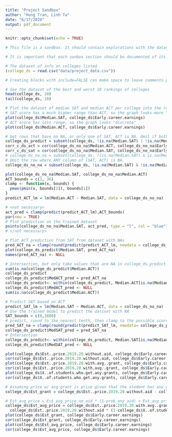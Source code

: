 ```yaml
---
title: "Project Sandbox"
author: "Hung Tran, Linh Ta"
date: "6/17/2020"
output: pdf_document
---
```


```r
knitr::opts_chunk$set(echo = TRUE)

# This file is a sandbox. It should contain explorations with the dataset, along with useful comments for each exploration.

# It is important that each sanbox section should be documented of its purpose and methods, and should not spam the whole document (use filter, head, tail, etc.).

# The dataset of info on colleges listed
(college_ds = read.csv("data/project_data.csv"))

# Creating blocks with include=FALSE can make space to leave comments per section, like this one.
```

```r
# See the dataset of the best and worst 10 rankings of colleges
head(college_ds, 10)
tail(college_ds, 10)

# Plot the dataset of median SAT and median ACT per college into the reported early career earnings in that college.
# SAT score has a much higher range than ACT, so the graph looks more "continuous"
plot(college_ds$Median.SAT, college_ds$Early.career.earnings)
# ACT score has less range, so the graph looks "discrete"
plot(college_ds$Median.ACT, college_ds$Early.career.earnings)
```

```r
# Get rows that have no NA, or only one of SAT, ACT is NA. Omit if both is NA.
college_ds_predict = subset(college_ds, !is.na(Median.SAT) | !is.na(Median.ACT))
corr_c_ds_act = cor(college_ds_no_na$Median.ACT, college_ds_no_na$Early.career.earnings)
corr_c_ds_sat = cor(college_ds_no_na$Median.SAT, college_ds_no_na$Early.career.earnings)
# college_ds_no_na = subset(college_ds, !(is.na(Median.SAT) & is.na(Median.ACT)))
# Omit the row where ANY column of (SAT, ACT) is NA.
college_ds_no_na = subset(college_ds, !is.na(Median.SAT) & !is.na(Median.ACT))
```

```r
plot(college_ds_no_na$Median.SAT, college_ds_no_na$Median.ACT)
ACT_bounds = c(1, 36)
clamp <- function(x, bounds) {
  pmax(pmin(x, bounds[2]), bounds[1])
}
predict_ACT_lm = lm(Median.ACT ~ Median.SAT, data = college_ds_no_na)

# <not necessary>
act_pred = clamp(predict(predict_ACT_lm),ACT_bounds)
par(new = TRUE)
# Plot prediction on the trained dataset
points(college_ds_no_na$Median.SAT, act_pred, type = "l", col = "blue")
# </not necessary>
```

```r
# Plot ACT prediction from SAT from dataset with NAs
pred_ACT_na = clamp(round(predict(predict_ACT_lm, newdata = college_ds_predict)), ACT_bounds)
plot(college_ds_predict$Median.SAT, pred_ACT_na)
names(pred_ACT_na) <- NULL

# Intersection, but only take values that are NA in college_ds_predict
sum(is.na(college_ds_predict$Median.ACT))
college_ds_predict
college_ds_predict$MedACT_pred = pred_ACT_na
college_ds_predict<- within(college_ds_predict, Median.ACT[is.na(Median.ACT)] <- MedACT_pred[is.na(Median.ACT)])
college_ds_predict$MedACT_pred <- NULL
sum(is.na(college_ds_predict$Median.ACT))
```

```r
# Predict SAT based on ACT
predict_SAT_lm = lm(Median.SAT ~ Median.ACT, data = college_ds_no_na)
# Use the trained model to predict the datsset with NA
SAT_bounds = c(0,1600)
# predict, round to the nearest tenth, then clamp to the possible score
pred_SAT_na = clamp(round(predict(predict_SAT_lm, newdata= college_ds_predict)/10)*10, SAT_bounds)
college_ds_predict$MedSAT_pred = pred_SAT_na
# Intersection
college_ds_predict<- within(college_ds_predict, Median.SAT[is.na(Median.SAT)] <- MedSAT_pred[is.na(Median.SAT)])
college_ds_predict$MedSAT_pred <- NULL
```

```r
plot(college_ds$Est..price.2019.20.without.aid, college_ds$Early.career.earnings)
cor(college_ds$Est..price.2019.20.without.aid, college_ds$Early.career.earnings)
plot(college_ds$Est..price.2019.20.with.avg..grant, college_ds$Early.career.earnings)
cor(college_ds$Est..price.2019.20.with.avg..grant, college_ds$Early.career.earnings)
plot(college_ds$X..of.students.who.get.any.grants, college_ds$Early.career.earnings)
cor(college_ds$X..of.students.who.get.any.grants, college_ds$Early.career.earnings)
```



```r
# Assuming price w/ avg grant is price given that the student has any grant minus mean grant in that college
college_ds$Est_grant = college_ds$Est..price.2019.20.without.aid - college_ds$Est..price.2019.20.with.avg..grant

# Est_avg_price = Est_avg_price_no_aid * (1-prob_any_aid) + Est_avg_price_aid * (prob_any_aid)
college_ds$Est_avg_price = college_ds$Est..price.2019.20.with.avg..grant * college_ds$X..of.students.who.get.any.grants +
  college_ds$Est..price.2019.20.without.aid * (1-college_ds$X..of.students.who.get.any.grants)
plot(college_ds$Est_grant, college_ds$Early.career.earnings)
cor(college_ds$Est_grant, college_ds$Early.career.earnings)
plot(college_ds$Est_avg_price, college_ds$Early.career.earnings)
cor(college_ds$Est_avg_price, college_ds$Early.career.earnings)

```

